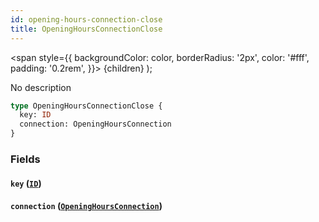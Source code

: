 ```yaml
---
id: opening-hours-connection-close
title: OpeningHoursConnectionClose
---
```


<span
style={{
      backgroundColor: color,
      borderRadius: '2px',
      color: '#fff',
      padding: '0.2rem',
    }}>
{children}
</span>
);

No description

```graphql
type OpeningHoursConnectionClose {
  key: ID
  connection: OpeningHoursConnection
}
```

### Fields

#### `key` ([`ID`](/v1/scalars/id))

#### `connection` ([`OpeningHoursConnection`](/v1/objects/opening-hours-connection))
